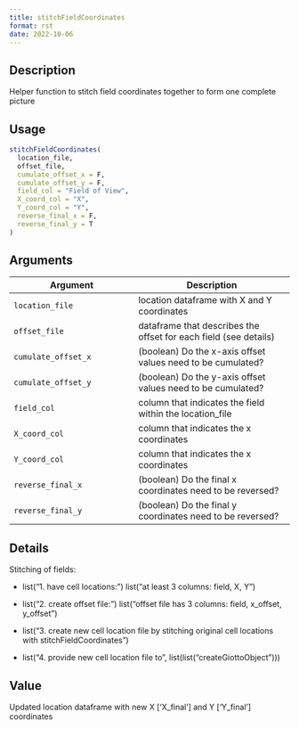 ```yaml
--- 
title: stitchFieldCoordinates 
format: rst 
date: 2022-10-06 
--- 
```


## Description

Helper function to stitch field coordinates together to form one complete picture


## Usage

```r
stitchFieldCoordinates(
  location_file,
  offset_file,
  cumulate_offset_x = F,
  cumulate_offset_y = F,
  field_col = "Field of View",
  X_coord_col = "X",
  Y_coord_col = "Y",
  reverse_final_x = F,
  reverse_final_y = T
)
```


## Arguments

Argument      |Description
------------- |----------------
`location_file`     |     location dataframe with X and Y coordinates
`offset_file`     |     dataframe that describes the offset for each field (see details)
`cumulate_offset_x`     |     (boolean) Do the x-axis offset values need to be cumulated?
`cumulate_offset_y`     |     (boolean) Do the y-axis offset values need to be cumulated?
`field_col`     |     column that indicates the field within the location_file
`X_coord_col`     |     column that indicates the x coordinates
`Y_coord_col`     |     column that indicates the x coordinates
`reverse_final_x`     |     (boolean) Do the final x coordinates need to be reversed?
`reverse_final_y`     |     (boolean) Do the final y coordinates need to be reversed?


## Details

Stitching of fields:
   

*  list("1. have cell locations: ") list("at least 3 columns: field, X, Y")   

*  list("2. create offset file: ") list("offset file has 3 columns: field, x_offset, y_offset")   

*  list("3. create new cell location file by stitching original cell locations with stitchFieldCoordinates")   

*  list("4. provide new cell location file to ", list(list("createGiottoObject")))


## Value

Updated location dataframe with new X ['X_final'] and Y ['Y_final'] coordinates


